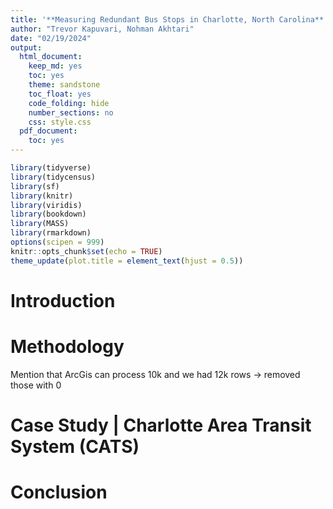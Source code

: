 ```yaml
---
title: '**Measuring Redundant Bus Stops in Charlotte, North Carolina**'
author: "Trevor Kapuvari, Nohman Akhtari"
date: "02/19/2024"
output:
  html_document:
    keep_md: yes
    toc: yes
    theme: sandstone
    toc_float: yes
    code_folding: hide
    number_sections: no
    css: style.css
  pdf_document:
    toc: yes
---
```


```r
library(tidyverse)
library(tidycensus)
library(sf)
library(knitr)
library(viridis)
library(bookdown)
library(MASS)
library(rmarkdown)
options(scipen = 999)
knitr::opts_chunk$set(echo = TRUE)
theme_update(plot.title = element_text(hjust = 0.5))
```


# Introduction


# Methodology
Mention that ArcGis can process 10k and we had 12k rows -> removed those with 0

# Case Study | Charlotte Area Transit System (CATS)


# Conclusion


